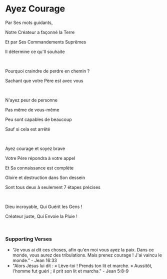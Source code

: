# Ayez Courage

Par Ses mots guidants,

Notre Créateur a façonné la Terre

Et par Ses Commandements Suprêmes

Il détermine ce qu'Il souhaite

<br />

Pourquoi craindre de perdre en chemin ?

Sachant que votre Père est avec vous

<br />

N'ayez peur de personne

Pas même de vous-même

Peu sont capables de beaucoup

Sauf si cela est arrêté

<br />

Ayez courage et soyez brave

Votre Père répondra à votre appel

Et Sa connaissance est complète

Gloire et destruction dans Son dessein

Sont tous deux à seulement 7 étapes précises

<p></p>

<br />

Dieu incroyable, Qui Guérit les Gens !

Créateur juste, Qui Envoie la Pluie !

<br />

### Supporting Verses

- “Je vous ai dit ces choses, afin qu'en moi vous ayez la paix. Dans ce monde, vous aurez des tribulations. Mais prenez courage ! J'ai vaincu le monde.” - Jean 16:33
- "Alors Jésus lui dit : « Lève-toi ! Prends ton lit et marche. » Aussitôt, l'homme fut guéri ; il prit son lit et marcha." - Jean 5:8-9